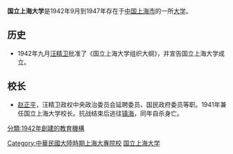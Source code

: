 {{expand|time=2016-11-02T23:31:13+00:00}}
'''国立上海大学'''是1942年9月到1947年存在于[[汪精卫政权|中国]][[上海市_(中華民國)|上海市]]的一所[[大学|大学]]。

==历史==
*1942年九月[[汪精卫|汪精卫]]批准了《国立上海大学组织大纲》，并宣告国立上海大学成立。

==校长==
*[[赵正平_(汪精卫政权)|赵正平]]，汪精卫政权中央政治委员会延聘委员、国民政府委员等职。1941年兼任国立上海大学校长。抗战结束后逃往[[镇海|镇海]]，同年自杀身亡。

{{上海大学}}
{{汪精卫政权大专院校}}

[[Category:中華民國大陸時期上海大專院校|Category:中華民國大陸時期上海大專院校]]
[[Category:国立上海大学|]]
[[分類:1942年創建的教育機構|分類:1942年創建的教育機構]]